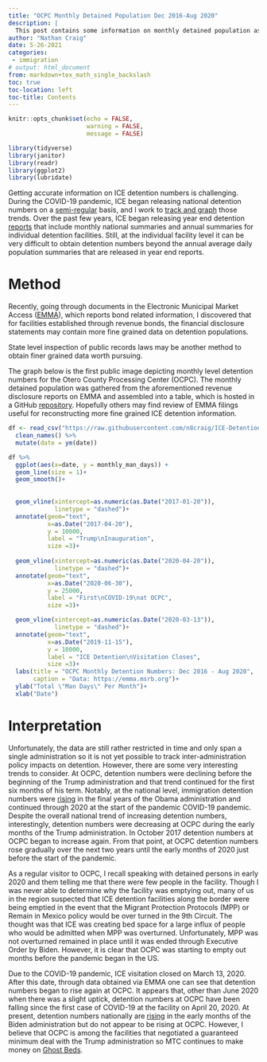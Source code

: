 ```yaml
---
title: "OCPC Monthly Detained Population Dec 2016-Aug 2020"
description: |
  This post contains some information on monthly detained population as gleaned from EMMA filings.
author: "Nathan Craig"
date: 5-26-2021
categories: 
 - immigration
# output: html_document
from: markdown+tex_math_single_backslash
toc: true
toc-location: left
toc-title: Contents
---
```


```r
knitr::opts_chunk$set(echo = FALSE,
                      warning = FALSE,
                      message = FALSE)
```

```r
library(tidyverse)
library(janitor)
library(readr)
library(ggplot2)
library(lubridate)
```

Getting accurate information on ICE detention numbers is challenging. During the COVID-19 pandemic, ICE began releasing national detention numbers on a [semi-regular](https://www.ice.gov/coronavirus) basis, and I work to [track and graph](https://ncraig.netlify.app/posts/2021-04-25-ice-adp/#daily-detention-numbers-during-covid-19-pandemic) those trends. Over the past few years, ICE began releasing year end detention [reports](https://www.ice.gov/detain/detention-management) that include monthly national summaries and annual summaries for individual detention facilities. Still, at the individual facility level it can be very difficult to obtain detention numbers beyond the annual average daily population summaries that are released in year end reports.

# Method

Recently, going through documents in the Electronic Municipal Market Access ([EMMA](https://emma.msrb.org)), which reports bond related information, I discovered that for facilities established through revenue bonds, the financial disclosure statements may contain more fine grained data on detention populations.

::: callout-note
State level inspection of public records laws may be another method to obtain finer grained data worth pursuing.
:::

The graph below is the first public image depicting monthly level detention numbers for the Otero County Processing Center (OCPC). The monthly detained population was gathered from the aforementioned revenue disclosure reports on EMMA and assembled into a table, which is hosted in a GitHub [repository](https://github.com/n8craig/ICE-Detention-Year-End-Reports). Hopefully others may find review of EMMA filings useful for reconstructing more fine grained ICE detention information.

```r
df <- read_csv("https://raw.githubusercontent.com/n8craig/ICE-Detention-Year-End-Reports/main/data/OCPC%20Monthly%20Population.csv") %>% 
  clean_names() %>% 
  mutate(date = ym(date))
```

```r
df %>% 
  ggplot(aes(x=date, y = monthly_man_days)) +
  geom_line(size = 1)+
  geom_smooth()+
  
  
  geom_vline(xintercept=as.numeric(as.Date("2017-01-20")),
             linetype = "dashed")+
  annotate(geom="text",
           x=as.Date("2017-04-20"),
           y = 10000,
           label = "Trump\nInauguration",
           size =3)+
  
  geom_vline(xintercept=as.numeric(as.Date("2020-04-20")),
             linetype = "dashed")+
  annotate(geom="text",
           x=as.Date("2020-06-30"),
           y = 25000,
           label = "First\nCOVID-19\nat OCPC",
           size =3)+

  geom_vline(xintercept=as.numeric(as.Date("2020-03-13")),
             linetype = "dashed")+
  annotate(geom="text",
           x=as.Date("2019-11-15"),
           y = 10000,
           label = "ICE Detention\nVisitation Closes",
           size =3)+
  labs(title = "OCPC Monthly Detention Numbers: Dec 2016 - Aug 2020",
       caption = "Data: https://emma.msrb.org")+
  ylab("Total \"Man Days\" Per Month")+
  xlab("Date")


```

# Interpretation

Unfortunately, the data are still rather restricted in time and only span a single administration so it is not yet possible to track inter-administration policy impacts on detention. However, there are some very interesting trends to consider. At OCPC, detention numbers were declining before the beginning of the Trump administration and that trend continued for the first six months of his term. Notably, at the national level, immigration detention numbers were [rising](https://ncraig.netlify.app/posts/2021-04-25-ice-adp/#annual-adp-fy1979-2021) in the final years of the Obama administration and continued through 2020 at the start of the pandemic COVID-19 pandemic. Despite the overall national trend of increasing detention numbers, interestingly, detention numbers were decreasing at OCPC during the early months of the Trump administration. In October 2017 detention numbers at OCPC began to increase again. From that point, at OCPC detention numbers rose gradually over the next two years until the early months of 2020 just before the start of the pandemic.

As a regular visitor to OCPC, I recall speaking with detained persons in early 2020 and them telling me that there were few people in the facility. Though I was never able to determine why the facility was emptying out, many of us in the region suspected that ICE detention facilities along the border were being emptied in the event that the Migrant Protection Protocols (MPP) or Remain in Mexico policy would be over turned in the 9th Circuit. The thought was that ICE was creating bed space for a large influx of people who would be admitted when MPP was overturned. Unfortunately, MPP was not overturned remained in place until it was ended through Executive Order by Biden. However, it is clear that OCPC was starting to empty out months before the pandemic began in the US.

Due to the COVID-19 pandemic, ICE visitation closed on March 13, 2020. After this date, through data obtained via EMMA one can see that detention numbers began to rise again at OCPC. It appears that, other than June 2020 when there was a slight uptick, detention numbers at OCPC have been falling since the first case of COVID-19 at the facility on April 20, 2020. At present, detention numbers nationally are [rising](https://ncraig.netlify.app/posts/2021-05-23-ice-detention-covid-19-maps/#total-detained-and-active-cases-line-plot-over-time) in the early months of the Biden administration but do not appear to be rising at OCPC. However, I believe that OCPC is among the facilities that negotiated a guaranteed minimum deal with the Trump administration so MTC continues to make money on [Ghost Beds](https://ncraig.netlify.app/posts/2021-04-28-ice-detention-guaranteed-minimums/).
